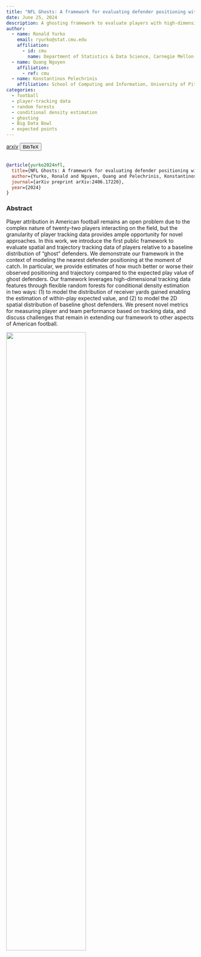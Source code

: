 ```yaml
---
title: "NFL Ghosts: A framework for evaluating defender positioning with conditional density estimation"
date: June 25, 2024
description: A ghosting framework to evaluate players with high-dimensional tracking data features through distribution estimates via flexible random forests for conditional density estimation.
author:
  - name: Ronald Yurko
    email: ryurko@stat.cmu.edu
    affiliation:
      - id: cmu
        name: Department of Statistics & Data Science, Carnegie Mellon University
  - name: Quang Nguyen
    affiliation:
      - ref: cmu
  - name: Konstantinos Pelechrinis
    affiliation: School of Computing and Information, University of Pittsburgh
categories:
  - football
  - player-tracking data
  - random forests
  - conditional density estimation
  - ghosting
  - Big Data Bowl
  - expected points
---
```


<a href="https://arxiv.org/abs/2406.17220" target="_blank" rel="noopener noreferrer" class="bi-file-earmark-text-fill btn btn-warning" role="button"> arxiv</a>
<!-- BibTeX -->
<button class="btn btn-info" type="button" data-bs-toggle="collapse" data-bs-target="#yurko2024nfl" aria-expanded="false" aria-controls="yurko2024nfl">
  BibTeX
</button>
<div class="collapse" id="yurko2024nfl">
  <br>
  <div class="card card-body">
```bibtex
@article{yurko2024nfl,
  title={NFL Ghosts: A framework for evaluating defender positioning with conditional density estimation},
  author={Yurko, Ronald and Nguyen, Quang and Pelechrinis, Konstantinos},
  journal={arXiv preprint arXiv:2406.17220},
  year={2024}
}
```
  </div>
</div>


### Abstract

Player attribution in American football remains an open problem due to the complex nature of twenty-two players interacting on the field, but the granularity of player tracking data provides ample opportunity for novel approaches. In this work, we introduce the first public framework to evaluate spatial and trajectory tracking data of players relative to a baseline distribution of "ghost" defenders. We demonstrate our framework in the context of modeling the nearest defender positioning at the moment of catch. In particular, we provide estimates of how much better or worse their observed positioning and trajectory compared to the expected play value of ghost defenders. Our framework leverages high-dimensional tracking data features through flexible random forests for conditional density estimation in two ways: (1) to model the distribution of receiver yards gained enabling the estimation of within-play expected value, and (2) to model the 2D spatial distribution of baseline ghost defenders. We present novel metrics for measuring player and team performance based on tracking data, and discuss challenges that remain in extending our framework to other aspects of American football.

![](https://arxiv.org/html/2406.17220v1/extracted/5689269/figures/ex_play_epv_grid.png){fig-align="center" width=65%}


